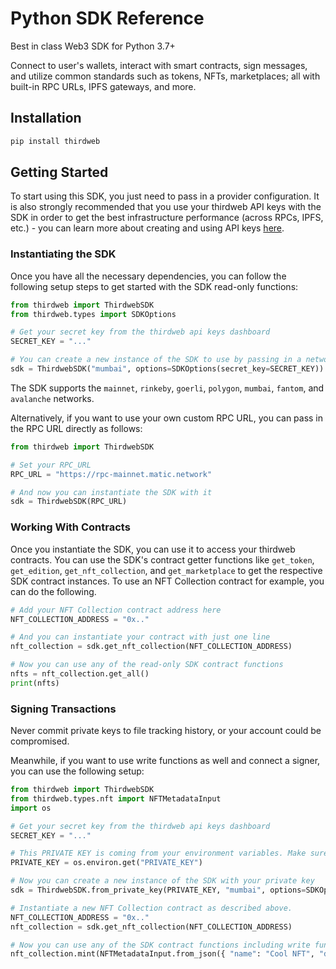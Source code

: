 
# Python SDK Reference

Best in class Web3 SDK for Python 3.7+

Connect to user's wallets, interact with smart contracts, sign
messages, and utilize common standards such as tokens, NFTs,
marketplaces; all with built-in RPC URLs, IPFS gateways, and more.

## Installation

```bash
pip install thirdweb
```

## Getting Started

To start using this SDK, you just need to pass in a provider
configuration. It is also strongly recommended that you use your thirdweb
API keys with the SDK in order to get the best infrastructure performance
(across RPCs, IPFS, etc.) - you can learn more about creating and using
API keys [here](/api-keys).

### Instantiating the SDK

Once you have all the necessary dependencies, you can follow the following setup steps to get started with the SDK read-only functions:

```python
from thirdweb import ThirdwebSDK
from thirdweb.types import SDKOptions

# Get your secret key from the thirdweb api keys dashboard
SECRET_KEY = "..."

# You can create a new instance of the SDK to use by passing in a network name and your api key
sdk = ThirdwebSDK("mumbai", options=SDKOptions(secret_key=SECRET_KEY))
```

The SDK supports the `mainnet`, `rinkeby`, `goerli`, `polygon`, `mumbai`, `fantom`, and `avalanche` networks.

Alternatively, if you want to use your own custom RPC URL, you can pass in the RPC URL directly as follows:

```python
from thirdweb import ThirdwebSDK

# Set your RPC_URL
RPC_URL = "https://rpc-mainnet.matic.network"

# And now you can instantiate the SDK with it
sdk = ThirdwebSDK(RPC_URL)
```

### Working With Contracts

Once you instantiate the SDK, you can use it to access your thirdweb contracts. You can use the SDK's contract getter functions like `get_token`, `get_edition`, `get_nft_collection`, and `get_marketplace` to get the respective SDK contract instances. To use an NFT Collection contract for example, you can do the following.

```python
# Add your NFT Collection contract address here
NFT_COLLECTION_ADDRESS = "0x.."

# And you can instantiate your contract with just one line
nft_collection = sdk.get_nft_collection(NFT_COLLECTION_ADDRESS)

# Now you can use any of the read-only SDK contract functions
nfts = nft_collection.get_all()
print(nfts)
```

### Signing Transactions

<Callout variant="danger">
	Never commit private keys to file tracking history, or your account could be
	compromised.
</Callout>

Meanwhile, if you want to use write functions as well and connect a signer, you can use the following setup:

```python
from thirdweb import ThirdwebSDK
from thirdweb.types.nft import NFTMetadataInput
import os

# Get your secret key from the thirdweb api keys dashboard
SECRET_KEY = "..."

# This PRIVATE KEY is coming from your environment variables. Make sure to never put it in a tracked file or share it with anyone.
PRIVATE_KEY = os.environ.get("PRIVATE_KEY")

# Now you can create a new instance of the SDK with your private key
sdk = ThirdwebSDK.from_private_key(PRIVATE_KEY, "mumbai", options=SDKOptions(secret_key=SECRET_KEY))

# Instantiate a new NFT Collection contract as described above.
NFT_COLLECTION_ADDRESS = "0x.."
nft_collection = sdk.get_nft_collection(NFT_COLLECTION_ADDRESS)

# Now you can use any of the SDK contract functions including write functions
nft_collection.mint(NFTMetadataInput.from_json({ "name": "Cool NFT", "description": "Minted with the Python SDK!" }))
```

